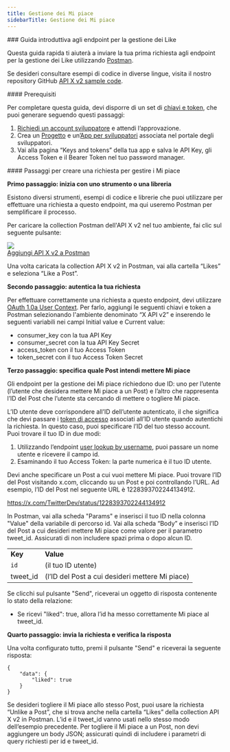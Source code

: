 ```yaml
---
title: Gestione dei Mi piace
sidebarTitle: Gestione dei Mi piace
---
```



<div id="getting-started-with-the-manage-likes-endpoints">
  ### Guida introduttiva agli endpoint per la gestione dei Like
</div>

Questa guida rapida ti aiuterà a inviare la tua prima richiesta agli endpoint per la gestione dei Like utilizzando [Postman](/it/tutorials/postman-getting-started).

Se desideri consultare esempi di codice in diverse lingue, visita il nostro repository GitHub [API X v2 sample code](https://github.com/xdevplatform/Twitter-API-v2-sample-code). 

<div id="prerequisites">
  #### Prerequisiti
</div>

Per completare questa guida, devi disporre di un set di [chiavi e token](/it/resources/fundamentals/authentication), che puoi generare seguendo questi passaggi:

1. [Richiedi un account sviluppatore](https://developer.x.com/en/apply-for-access) e attendi l’approvazione.
2. Crea un [Progetto](/it/resources/fundamentals/projects) e un’[App per sviluppatori](/it/resources/fundamentals/developer-apps) associata nel portale degli sviluppatori.
3. Vai alla pagina “Keys and tokens” della tua app e salva le API Key, gli Access Token e il Bearer Token nel tuo password manager.

<div id="steps-to-build-a-manage-likes-request">
  #### Passaggi per creare una richiesta per gestire i Mi piace
</div>

**Primo passaggio: inizia con uno strumento o una libreria**

Esistono diversi strumenti, esempi di codice e librerie che puoi utilizzare per effettuare una richiesta a questo endpoint, ma qui useremo Postman per semplificare il processo.

Per caricare la collection Postman dell'API X v2 nel tuo ambiente, fai clic sul seguente pulsante:

[![](https://cdn.cms-twdigitalassets.com/content/dam/developer-twitter/m1_vnext/carat.svg)<br />Aggiungi API X v2 a Postman](https://app.getpostman.com/run-collection/9956214-784efcda-ed4c-4491-a4c0-a26470a67400)

Una volta caricata la collection API X v2 in Postman, vai alla cartella “Likes” e seleziona “Like a Post”.

**Secondo passaggio: autentica la tua richiesta**

Per effettuare correttamente una richiesta a questo endpoint, devi utilizzare [OAuth 1.0a User Context](/it/resources/fundamentals/authentication). Per farlo, aggiungi le seguenti chiavi e token a Postman selezionando l'ambiente denominato “X API v2” e inserendo le seguenti variabili nei campi Initial value e Current value:

- consumer\_key con la tua API Key
- consumer\_secret con la tua API Key Secret
- access\_token con il tuo Access Token
- token\_secret con il tuo Access Token Secret
   

**Terzo passaggio: specifica quale Post intendi mettere Mi piace**

Gli endpoint per la gestione dei Mi piace richiedono due ID: uno per l’utente (l’utente che desidera mettere Mi piace a un Post) e l’altro che rappresenta l’ID del Post che l’utente sta cercando di mettere o togliere Mi piace.

L’ID utente deve corrispondere all’ID dell’utente autenticato, il che significa che devi passare i [token di accesso](/it/resources/fundamentals/authentication#obtaining-access-tokens-using-3-legged-oauth-flow) associati all’ID utente quando autentichi la richiesta. In questo caso, puoi specificare l’ID del tuo stesso account. Puoi trovare il tuo ID in due modi:

1. Utilizzando l’endpoint [user lookup by username](/it/x-api/users/user-lookup-by-id), puoi passare un nome utente e ricevere il campo id.
2. Esaminando il tuo Access Token: la parte numerica è il tuo ID utente.
    

Devi anche specificare un Post a cui vuoi mettere Mi piace. Puoi trovare l’ID del Post visitando x.com, cliccando su un Post e poi controllando l’URL. Ad esempio, l’ID del Post nel seguente URL è 1228393702244134912.

https://x.com/TwitterDev/status/1228393702244134912

In Postman, vai alla scheda "Params" e inserisci il tuo ID nella colonna "Value" della variabile di percorso id. Vai alla scheda “Body” e inserisci l’ID del Post a cui desideri mettere Mi piace come valore per il parametro tweet\_id. Assicurati di non includere spazi prima o dopo alcun ID.

|     |     |
| :--- | :--- |
| **Key** | **Value** |
| `id` | (il tuo ID utente) |
| tweet\_id | (l’ID del Post a cui desideri mettere Mi piace) |

Se clicchi sul pulsante "Send", riceverai un oggetto di risposta contenente lo stato della relazione:

- Se ricevi "liked": true, allora l’id ha messo correttamente Mi piace al tweet\_id.
   

**Quarto passaggio: invia la richiesta e verifica la risposta**

Una volta configurato tutto, premi il pulsante "Send" e riceverai la seguente risposta:

```
{
    "data": {
        "liked": true
    }
}
```

Se desideri togliere il Mi piace allo stesso Post, puoi usare la richiesta “Unlike a Post”, che si trova anche nella cartella “Likes” della collection API X v2 in Postman. L’id e il tweet\_id vanno usati nello stesso modo dell’esempio precedente. Per togliere il Mi piace a un Post, non devi aggiungere un body JSON; assicurati quindi di includere i parametri di query richiesti per id e tweet\_id.